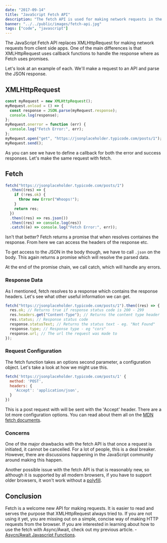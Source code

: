 ```yaml
---
date: "2017-09-14"
title: "JavaScript Fetch API"
description: "The fetch API is used for making network requests in the browser. In this article we'll learn how it works"
banner: "../../public/images/fetch-api.jpg"
tags: ["code", "javascript"]
---
```


The JavaScript Fetch API replaces XMLHttpRequest for making network requests from client side apps. One of the main differences is that XMLHttpRequest uses callback functions to handle the response where as Fetch uses promises.

Let's look at an example of each. We'll make a request to an API and parse the JSON response.

## XMLHttpRequest

```javascript
const myRequest = new XMLHttpRequest();
myRequest.onload = () => {
  const response = JSON.parse(myRequest.response);
  console.log(response);
};
myRequest.onerror = function (err) {
  console.log("Fetch Error:", err);
};
myRequest.open("get", "https://jsonplaceholder.typicode.com/posts/1");
myRequest.send();
```

As you can see we have to define a callback for both the error and success responses. Let's make the same request with fetch.

## Fetch

```javascript
fetch("https://jsonplaceholder.typicode.com/posts/1")
  .then((res) => {
    if (!res.ok) {
      throw new Error("Whoops!");
    }
    return res;
  })
  .then((res) => res.json())
  .then((res) => console.log(res))
  .catch((e) => console.log("Fetch Error:", err));
```

Isn't that better? Fetch returns a promise that when resolves containes the response. From here we can access the headers of the response etc.

To get access to the JSON in the body though, we have to call `.json` on the body. This again returns a promise which will resolve the parsed data.

At the end of the promise chain, we call catch, which will handle any errors.

### Response Data

As I mentioned, fetch resolves to a response which contains the response headers. Let's see what other useful information we can get.

```javascript
fetch("https://jsonplaceholder.typicode.com/posts/1").then((res) => {
  res.ok; // Returns true if response status code is 200 - 299
  res.headers.get("Content-Type"); // Returns the content type header
  res.status; // Response status code
  response.statusText; // Returns the status text - eg. "Not Found"
  response.type; // Response type - eg "cors"
  response.url; // The url the request was made to
});
```

### Request Configuration

The fetch function takes an options second parameter, a configuration object. Let's take a look at how we might use this.

```javascript
fetch('https://jsonplaceholder.typicode.com/posts/1' {
  method: 'POST',
  headers: {
    'Accept': 'application/json',
  }
})
```

This is a post request with will be sent with the 'Accept' header. There are a lot more configuration options. You can read about them all on the [MDN fetch documents](https://developer.mozilla.org/en-US/docs/Web/API/Fetch_API/Using_Fetch).

### Concerns

One of the major drawbacks with the fetch API is that once a request is initiated, it cannot be cancelled. For a lot of people, this is a deal breaker. However, there are discussions happening in the JavaScript community around making this happen.

Another possible issue with the fetch API is that is reasonably new, so although it is supported by all modern browsers, if you have to support older browsers, it won't work without a [polyfill](https://github.com/github/fetch).

## Conclusion

Fetch is a welcome new API for making requests. It is easier to read and serves the purpose that XMLHttpRequest always tried to. If you are not using it yet, you are missing out on a simple, concise way of making HTTP requests from the browser. If you are interested in learning about how to use the fetch with Async/Await, check out my previous article. - [Asycn/Await Javascript Functions](/posts/async-await/).
